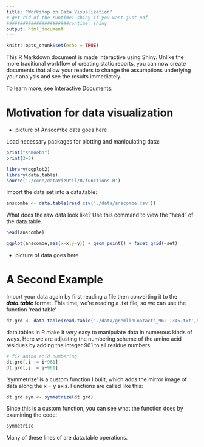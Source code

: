 ```yaml
---
title: "Workshop on Data Visualization"
# get rid of the runtime: shiny if you want just pdf
#######################runtime: shiny
output: html_document
---
```


```r
knitr::opts_chunk$set(echo = TRUE)
```

This R Markdown document is made interactive using Shiny. Unlike the more traditional workflow of creating static reports, you can now create documents that allow your readers to change the assumptions underlying your analysis and see the results immediately. 

To learn more, see [Interactive Documents](http://rmarkdown.rstudio.com/authoring_shiny.html).

# Motivation for data visualization


* picture of Anscombe data goes here

Load necessary packages for plotting and manipulating data:

```r
print("shmoeba")
print(3+3)
```


```r
library(ggplot2)
library(data.table)
source('./code/dataVizUtil/R/functions.R')
```

Import the data set into a data.table:

```r
anscombe <- data.table(read.csv('./data/anscombe.csv'))
```
What does the raw data look like? Use this command to view the "head" of the data.table.

```r
head(anscombe)
```


```r
ggplot(anscombe,aes(x=x,y=y)) + geom_point() + facet_grid(~set)
```


* picture of data goes here

# A Second Example 

Import your data again by first reading a file then converting it to the ***data.table*** format.
This time, we're reading a .txt file, so we can use the function 'read.table'

```r
dt.grd <- data.table(read.table('./data/gremlinContacts_962-1345.txt',header = TRUE))

```
data.tables in R make it *very* easy to manipulate data in numerous kinds
of ways.  Here we are adjusting the numbering scheme of the amino acid residues 
by adding the integer 961 to all residue numbers .

```r
# fix amino acid numbering
dt.grd[,i := i+961]
dt.grd[,j := j+961]
```

'symmetrize' is a custom function I built, which adds the mirror image of data along the x = y axis. Functions are called like this:

```r
dt.grd.sym <- symmetrize(dt.grd)
```

Since this is a custom function, you can see what the function does by examining the code:

```r
symmetrize
```

Many of these lines of are data.table operations.


<!-- ## Inputs and Outputs -->

<!-- You can embed Shiny inputs and outputs in your document. Outputs are automatically updated whenever inputs change.  This demonstrates how a standard R plot can be made interactive by wrapping it in the Shiny `renderPlot` function. The `selectInput` and `sliderInput` functions create the input widgets used to drive the plot. -->

<!-- ```{r eruptions, echo=FALSE} -->
<!-- inputPanel( -->
<!--   selectInput("n_breaks", label = "Number of bins:", -->
<!--               choices = c(10, 20, 35, 50), selected = 20), -->

<!--   sliderInput("bw_adjust", label = "Bandwidth adjustment:", -->
<!--               min = 0.2, max = 2, value = 1, step = 0.2) -->
<!-- ) -->

<!-- renderPlot({ -->
<!--   hist(faithful$eruptions, probability = TRUE, breaks = as.numeric(input$n_breaks), -->
<!--        xlab = "Duration (minutes)", main = "Geyser eruption duration") -->

<!--   dens <- density(faithful$eruptions, adjust = input$bw_adjust) -->
<!--   lines(dens, col = "blue") -->
<!-- }) -->
<!-- ``` -->

<!-- ## Embedded Application -->

<!-- It's also possible to embed an entire Shiny application within an R Markdown document using the `shinyAppDir` function. This example embeds a Shiny application located in another directory: -->

<!-- ```{r tabsets, echo=FALSE} -->
<!-- shinyAppDir( -->
<!--   system.file("examples/06_tabsets", package = "shiny"), -->
<!--   options = list( -->
<!--     width = "100%", height = 550 -->
<!--   ) -->
<!-- ) -->
<!-- ``` -->

<!-- Note the use of the `height` parameter to determine how much vertical space the embedded application should occupy. -->

<!-- You can also use the `shinyApp` function to define an application inline rather then in an external directory. -->

<!-- In all of R code chunks above the `echo = FALSE` attribute is used. This is to prevent the R code within the chunk from rendering in the document alongside the Shiny components. -->



